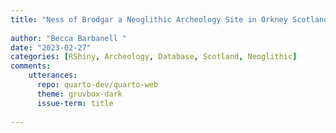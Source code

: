 ---
title: "Ness of Brodgar a Neoglithic Archeology Site in Orkney Scotland"
 
author: "Becca Barbanell "
date: "2023-02-27"
categories: [RShiny, Archeology, Database, Scotland, Neoglithic]
comments: 
    utterances: 
      repo: quarto-dev/quarto-web
      theme: gruvbox-dark
      issue-term: title
      
---
